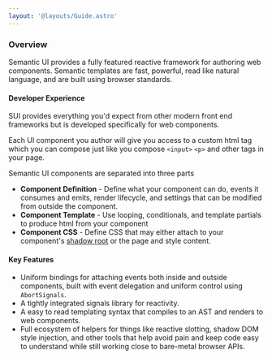 ```yaml
---
layout: '@layouts/Guide.astro'
---
```



### Overview
Semantic UI provides a fully featured reactive framework for authoring web components. Semantic templates are fast, powerful, read like natural language, and are built using browser standards.

#### Developer Experience

SUI provides everything you'd expect from other modern front end frameworks but is developed specifically for web components.

Each UI component you author will give you access to a custom html tag which you can compose just like you compose `<input>` `<p>` and other tags in your page.

Semantic UI components are separated into three parts
* **Component Definition** - Define what your component can do, events it consumes and emits, render lifecycle, and  settings that can be modified from outside the component.
* **Component Template** - Use looping, conditionals, and template partials to produce html from your component
* **Component CSS** - Define CSS that may either attach to your component's [shadow root](/web-components) or the page and style content.

<PlaygroundExample id="counter"></PlaygroundExample>

#### Key Features
  * Uniform bindings for attaching events both inside and outside components, built with event delegation and uniform control using `AbortSignals`.
  * A tightly integrated signals library for reactivity.
  * A easy to read templating syntax that compiles to an AST and renders to web components.
  * Full ecosystem of helpers for things like reactive slotting, shadow DOM style injection, and other tools that help avoid pain and keep code easy to understand while still working close to bare-metal browser APIs.
